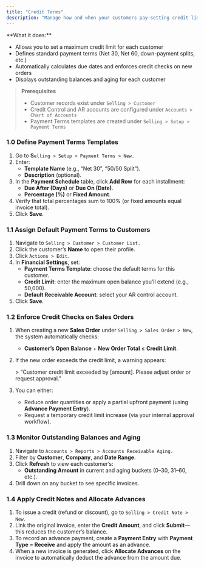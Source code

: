 ```yaml
---
title: "Credit Terms"
description: "Manage how and when your customers pay—setting credit limits, defining payment terms, and monitoring balances—to ensure healthy cash flow and minimize credit risk in the CGIC App."
---
```


<Card title="Overview" icon="sparkles">
  **What it does:**

  - Allows you to set a maximum credit limit for each customer
  - Defines standard payment terms (Net 30, Net 60, down-payment splits, etc.)
  - Automatically calculates due dates and enforces credit checks on new orders
  - Displays outstanding balances and aging for each customer
</Card>

> **Prerequisites**
>
> - Customer records exist under `Selling > Customer`
> - Credit Control and AR accounts are configured under `Accounts > Chart of Accounts `
> - Payment Terms templates are created under `Selling > Setup > Payment Terms `

### 1.0 Define Payment Terms Templates

1. Go to **S**`elling > Setup > Payment Terms > New.`
2. Enter:
   - **Template Name** (e.g., “Net 30”, “50/50 Split”).
   - **Description** (optional).
3. In the **Payment Schedule** table, click **Add Row** for each installment:
   - **Due After (Days)** or **Due On (Date)**.
   - **Percentage (%)** or **Fixed Amount**.
4. Verify that total percentages sum to 100% (or fixed amounts equal invoice total).
5. Click **Save**.

### 1.1 Assign Default Payment Terms to Customers

1. Navigate to `Selling > Customer > Customer List.`
2. Click the customer’s **Name** to open their profile.
3. Click `Actions > Edit`.
4. In **Financial Settings**, set:
   - **Payment Terms Template**: choose the default terms for this customer.
   - **Credit Limit**: enter the maximum open balance you’ll extend (e.g., 50,000).
   - **Default Receivable Account**: select your AR control account.
5. Click **Save**.

### 1.2 Enforce Credit Checks on Sales Orders

1. When creating a new **Sales Order** under `Selling > Sales Order > New`, the system automatically checks:
   - **Customer’s Open Balance** \+ **New Order Total** ≤ **Credit Limit**.
2. If the new order exceeds the credit limit, a warning appears:

   \> “Customer credit limit exceeded by [amount]. Please adjust order or request approval.”
3. You can either:
   - Reduce order quantities or apply a partial upfront payment (using **Advance Payment Entry**).
   - Request a temporary credit limit increase (via your internal approval workflow).

### 1.3 Monitor Outstanding Balances and Aging

1. Navigate to `Accounts > Reports > Accounts Receivable Aging.`
2. Filter by **Customer**, **Company**, and **Date Range**.
3. Click **Refresh** to view each customer’s:
   - **Outstanding Amount** in current and aging buckets (0–30, 31–60, etc.).
4. Drill down on any bucket to see specific invoices.

### 1.4 Apply Credit Notes and Allocate Advances

1. To issue a credit (refund or discount), go to `Selling > Credit Note > New`.
2. Link the original invoice, enter the **Credit Amount**, and click **Submit**—this reduces the customer’s balance.
3. To record an advance payment, create a **Payment Entry** with **Payment Type = Receive** and apply the amount as an advance.
4. When a new invoice is generated, click **Allocate Advances** on the invoice to automatically deduct the advance from the amount due.
